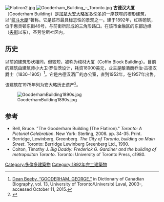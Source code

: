 [[Image:Flatiron2.jpg|thumb]]
[[File:Gooderham_Building_–_Toronto.jpg|thumb]]
'''古德汉大厦'''（Gooderham Building）是[[加拿大|加拿大]][[安大略省|安大略省]][[多伦多|多伦多]]的一座狭窄的楔形建筑，以“[[熨斗大厦|熨斗大厦]]”著称。它是该市最具标志性的景观之一。建于1892年，红砖砌筑，位于惠灵顿东街49号，与前街所形成的三角形路口。在该市金融区的东部边缘（[[央街|央街]]以东），圣劳伦斯社区内。

==历史==
以前的建筑形状相同，但较短，被称为棺材大厦（Coffin Block Building）。目前的建筑由建筑师小大卫·罗伯茨设计，耗资18000美元，业主是酿酒商乔治·古德汉爵士（1830–1905）<ref>[http://www.biographi.ca/en/bio/gooderham_george_13E.html Dean Beeby, “GOODERHAM, GEORGE,”] {{Wayback|url=http://www.biographi.ca/en/bio/gooderham_george_13E.html |date=20201204233820 }} in Dictionary of Canadian Biography, vol. 13, University of Toronto/Université Laval, 2003–, accessed October 11, 2015.</ref>。它是古德汉酒厂的办公室，直到1952年，在1957年出售。

该建筑在1975年列为安大略历史遗产<ref>{{cite web |url=http://www.heritagefdn.on.ca/userfiles/HTML/nts_1_8890_1.html |title=存档副本 |accessdate=2010-10-18 |deadurl=yes |archiveurl=https://web.archive.org/web/20100930152012/http://www.heritagefdn.on.ca/userfiles/HTML/nts_1_8890_1.html |archivedate=2010-09-30 }}</ref>。

[[Image:GooderhamBuilding1890s.jpg|thumb]]

==参考==
{{Reflist}}
* Bell, Bruce. "The Gooderham Building (The Flatiron)." ''Toronto: A Pictorial Celebration''. New York: Sterling, 2006. pp. 34-35. Print.
* Berridge, Lewinberg, Greenberg. ''The City of Toronto, building on Main Street''. Toronto: Berridge Lewinberg Greenberg Ltd., 1990.
* Colton, Timothy J. ''Big Daddy: Frederick G. Gardiner and the building of metropolitan Toronto''. Toronto: University of Toronto Press, c1980.

{{coord|43.648366|N|79.374284|W|region:CA-ON_type:landmark|display=title}}
[[Category:多倫多建築物|Category:多倫多建築物]]
[[Category:1892年完工建築物|Category:1892年完工建築物]]